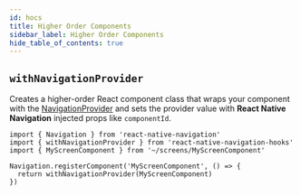 ```yaml
---
id: hocs
title: Higher Order Components
sidebar_label: Higher Order Components
hide_table_of_contents: true
---
```


## `withNavigationProvider`

Creates a higher-order React component class that wraps your component with the [NavigationProvider](contexts#NavigationProvider) and sets the provider value with **React Native Navigation** injected props like `componentId`.

```tsx
import { Navigation } from 'react-native-navigation'
import { withNavigationProvider } from 'react-native-navigation-hooks'
import { MyScreenComponent } from '~/screens/MyScreenComponent'

Navigation.registerComponent('MyScreenComponent', () => {
  return withNavigationProvider(MyScreenComponent)
})
```
